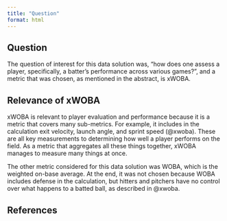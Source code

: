 ```yaml
---
title: "Question"
format: html
---
```


## Question

The question of interest for this data solution was, "how does one assess a player, specifically, a batter's performance across various games?", and a metric that was chosen, as mentioned in the abstract, is xWOBA.

## Relevance of xWOBA

xWOBA is relevant to player evaluation and performance because it is a metric that covers many sub-metrics. For example, it includes in the calculation exit velocity, launch angle, and sprint speed (@xwoba). These are all key measurements to determining how well a player performs on the field. As a metric that aggregates all these things together, xWOBA manages to measure many things at once.

The other metric considered for this data solution was WOBA, which is the weighted on-base average. At the end, it was not chosen because WOBA includes defense in the calculation, but hitters and pitchers have no control over what happens to a batted ball, as described in @xwoba.

## References
